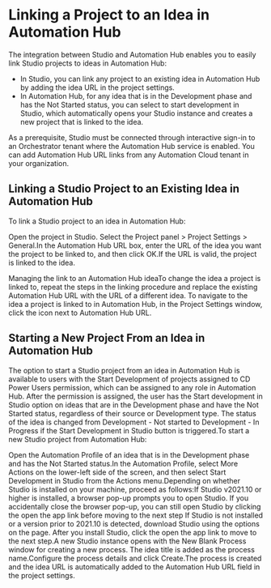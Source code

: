 ﻿# Linking a Project to an Idea in Automation Hub

The integration between Studio and Automation Hub enables you to easily link Studio projects to ideas in Automation Hub:

* In Studio, you can link any project to an existing idea in Automation Hub by adding the idea URL in the project settings.
* In Automation Hub, for any idea that is in the Development phase and has the Not Started status, you can select to start development in Studio, which automatically opens your Studio instance and creates a new project that is linked to the idea.

As a prerequisite, Studio must be connected through interactive sign-in to an Orchestrator tenant where the Automation Hub service is enabled. You can add Automation Hub URL links from any Automation Cloud tenant in your organization.

## Linking a Studio Project to an Existing Idea in Automation Hub

To link a Studio project to an idea in Automation Hub:

Open the project in Studio.
Select the Project panel > Project Settings > General.In the Automation Hub URL box, enter the URL of the idea you want the project to be linked to, and then click OK.If the URL is valid, the project is linked to the idea.

Managing the link to an Automation Hub ideaTo change the idea a project is linked to, repeat the steps in the linking procedure and replace the existing Automation Hub URL with the URL of a different idea.
To navigate to the idea a project is linked to in Automation Hub, in the Project Settings window, click the  icon next to Automation Hub URL.


## Starting a New Project From an Idea in Automation Hub

The option to start a Studio project from an idea in Automation Hub is available to users with the Start Development of projects assigned to CD Power Users permission, which can be assigned to any role in Automation Hub. After the permission is assigned, the user has the Start development in Studio option on ideas that are in the Development phase and have the Not Started status, regardless of their source or Development type. The status of the idea is changed from Development  - Not started to Development  - In Progress if the Start Development in Studio button is triggered.To start a new Studio project from Automation Hub:

Open the Automation Profile of an idea that is in the Development phase and has the Not Started status.In the Automation Profile, select More Actions on the lower-left side of the screen, and then select Start Development in Studio from the Actions menu.Depending on whether Studio is installed on your machine, proceed as follows:If Studio v2021.10 or higher is installed, a browser pop-up prompts you to open Studio. If you accidentally close the browser pop-up, you can still open Studio by clicking the open the app link before moving to the next step
If Studio is not installed or a version prior to 2021.10 is detected, download Studio using the options on the page. After you install Studio, click the open the app link to move to the next step.A new Studio instance opens with the New Blank Process window for creating a new process. The idea title is added as the process name.Configure the process details and click Create.The process is created and the idea URL is automatically added to the Automation Hub URL field in the project settings.

